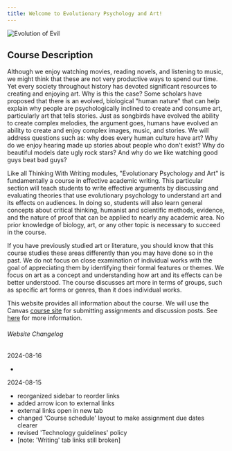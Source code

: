 ```yaml
---
title: Welcome to Evolutionary Psychology and Art!
---
```


<img src="/images/evolution_of_evil.jpg" alt="Evolution of Evil" />

## Course Description

Although we enjoy watching movies, reading novels, and listening to music, we might think that these are not very productive ways to spend our time. Yet every society throughout history has devoted significant resources to creating and enjoying art. Why is this the case? Some scholars have proposed that there is an evolved, biological "human nature" that can help explain why people are psychologically inclined to create and consume art, particularly art that tells stories. Just as songbirds have evolved the ability to create complex melodies, the argument goes, humans have evolved an ability to create and enjoy complex images, music, and stories. We will address questions such as: why does every human culture have art? Why do we enjoy hearing made up stories about people who don't exist? Why do beautiful models date ugly rock stars? And why do we like watching good guys beat bad guys?

Like all Thinking With Writing modules, "Evolutionary Psychology and Art" is fundamentally a course in effective academic writing. This particular section will teach students to write effective arguments by discussing and evaluating theories that use evolutionary psychology to understand art and its effects on audiences. In doing so, students will also learn general concepts about critical thinking, humanist and scientific methods, evidence, and the nature of proof that can be applied to nearly any academic area. No prior knowledge of biology, art, or any other topic is necessary to succeed in the course.

If you have previously studied art or literature, you should know that this course studies these areas differently than you may have done so in the past. We do not focus on close examination of individual works with the goal of appreciating them by identifying their formal features or themes. We focus on art as a concept and understanding how art and its effects can be better understood. The course discusses art more in terms of groups, such as specific art forms or genres, than it does individual works.

This website provides all information about the course. We will use the Canvas [course site](https://canvas.nus.edu.sg/courses/66393) for submitting assignments and discussion posts. See [here](/policies/tech-guidelines/) for more information.

###### Website Changelog

2024-08-16

-

2024-08-15

- reorganized sidebar to reorder links
- added arrow icon to external links
- external links open in new tab
- changed 'Course schedule' layout to make assignment due dates clearer
- revised 'Technology guidelines' policy
- [note: 'Writing' tab links still broken]
